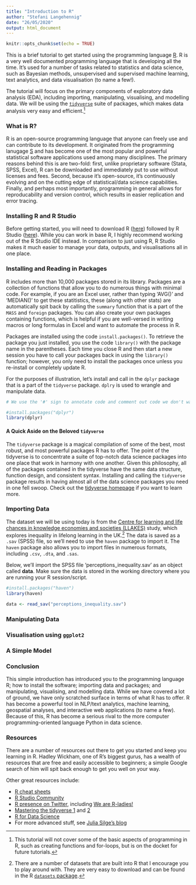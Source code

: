 ```yaml
---
title: "Introduction to R"
author: "Stefani Langehennig"
date: "26/05/2020"
output: html_document
---
```


```r
knitr::opts_chunk$set(echo = TRUE)
```


This is a brief tutorial to get started using the programming language [R](https://www.r-project.org/about.html). R is a very well documented programming language that is developing all the time. It's used for a number of tasks related to statistics and data science, such as Bayesian methods, unsupervised and supervised machine learning, text analytics, and data visualisation (to name a few!). 

The tutorial will focus on the primary components of exploratory data analysis (EDA), including importing, manipulating, visualising, and modelling data. We will be using the [`tidyverse`](https://www.tidyverse.org/) suite of packages, which makes data analysis very easy and efficient.^[This tutorial will not cover some of the basic aspects of programming in R, such as creating functions and for-loops, but is on the docket for future tutorials.] 

### What is R?

R is an open-source programming language that anyone can freely use and can contribute to its development. It originated from the programming lanugage [S](https://bookdown.org/rdpeng/rprogdatascience/history-and-overview-of-r.html) and has become one of the most popular and powerful statistical software applications used among many disciplines. The primary reasons behind this is are two-fold: first, unlike proprietary software (Stata, SPSS, Excel), R can be downloaded and immediately put to use without licenses and fees. Second, because it's open-source, it's continuously evolving and on the cutting edge of statistical/data science capabilities. Finally, and perhaps most importantly, programming in general allows for reproducability and version control, which results in easier replication and error tracing.  


### Installing R and R Studio

Before getting started, you will need to download R ([here](https://www.r-project.org/)) followed by R Studio ([here](https://rstudio.com/products/rstudio/download/)). While you can work in base R, I highly recommend working out of the R Studio IDE instead. In comparison to just using R, R Studio makes it much easier to manage your data, outputs, and visualisations all in one place. 

### Installing and Reading in Packages

R includes more than 10,000 packages stored in its library. Packages are a collection of functions that allow you to do numerous things with minimal code. For example, if you are an Excel user, rather than typing 'AVG()' and 'MEDIAN()' to get these statitistics, these (along with other stats) are automatically spit back by calling the `summary` function that is a part of the `MASS` and `foreign` packages. You can also create your own packages containing functions, which is helpful if you are well-versed in writing macros or long formulas in Excel and want to automate the process in R.

Packages are installed using the code `install.packages()`. To retrieve the package you just installed, you use the code `library()` with the package name in the parentheses. Each time you close R and then start a new session you have to call your packages back in using the `library()` function; however, you only need to install the packages once unless you re-install or completely update R.

For the purposes of illustration, let's install and call in the `dplyr` package that is a part of the `tidyverse` package. `dplry` is used to wrangle and manipulate data.

```r
# We use the '#' sign to annotate code and comment out code we don't want to run. I've already installed this package so I'm going to comment it out here.

#install.packages("dplyr")
library(dplyr)

```


#### A Quick Aside on the Beloved `tidyverse`

The `tidyverse` package is a magical compilation of some of the best, most robust, and most powerful packages R has to offer. The point of the tidyverse is to concentrate a suite of top-notch data science packages into one place that work in harmony with one another. Given this philosophy, all of the packages contained in the tidyverse have the same data structure, function design, and consistent syntax. Installing and calling the `tidyverse` package results in having almost all of the data science packages you need in one fell swoop. Check out the [tidyverse homepage](https://www.tidyverse.org/) if you want to learn more. 

### Importing Data

The dataset we will be using today is from the [Centre for learning and life chances in knowledge economies and societies (LLAKES)](https://reshare.ukdataservice.ac.uk/851427/) study, which explores inequality in lifelong learning in the UK.^[There are a number of datasets that are built into R that I encourage you to play around with. They are very easy to download and can be found in the R [`datasets` package](https://stat.ethz.ch/R-manual/R-devel/library/datasets/html/00Index.html).] The data is saved as a `.sav` (SPSS) file, so we'll need to use the `haven` package to import it. The `haven` package also allows you to import files in numerous formats, including `.csv`, `.dta`, and `.sas`. 

Below, we'll import the SPSS file 'perceptions_inequality.sav' as an object called **data**. Make sure the data is stored in the working directory where you are running your R session/script.

```r
#install.packages("haven")
library(haven)

data <- read_sav("perceptions_inequality.sav")

```



### Manipulating Data

### Visualisation using `ggplot2` 

### A Simple Model

### Conclusion

This simple introduction has introduced you to the programming language R; how to install the software; importing data and packages; and manipulating, visualising, and modelling data. While we have covered a lot of ground, we have only scratched surface in terms of what R has to offer. R has become a powerful tool in NLP/text analytics, machine learning, geospatial analyses, and interactive web applications (to name a few). Because of this, R has become a serious rival to the more computer programming-oriented language Python in data science.

### Resources

There are a number of resources out there to get you started and keep you learning in R. Hadley Wickham, one of R's biggest gurus, has a wealth of resources that are free and easily accessible to beginners; a simple Google search of him will spit back enough to get you well on your way. 

Other great resources include:

* [R cheat sheets](https://rstudio.com/resources/cheatsheets/)
* [R Studio Community](https://community.rstudio.com/)
* [R presence on Twitter](https://twitter.com/Rbloggers), including [We are R-ladies!](https://twitter.com/WeAreRLadies)
* [Mastering the tidyverse 1](https://www.tidyverse.org/learn/) and [2](https://moderndive.com/)
* [R for Data Science](https://r4ds.had.co.nz/)
* For more advanced stuff, see [Julia Silge's blog](https://juliasilge.com/blog/)

